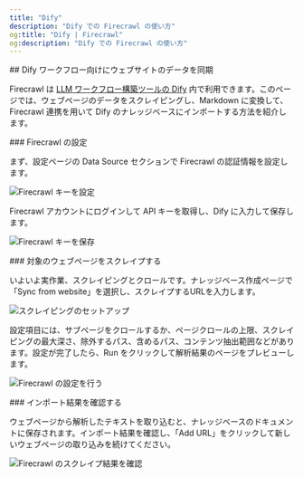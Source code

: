 ```yaml
---
title: "Dify"
description: "Dify での Firecrawl の使い方"
og:title: "Dify | Firecrawl"
og:description: "Dify での Firecrawl の使い方"
---
```


<div id="sync-data-from-websites-for-dify-workflows">
  ## Dify ワークフロー向けにウェブサイトのデータを同期
</div>

Firecrawl は [LLM ワークフロー構築ツールの Dify](https://cloud.dify.ai/) 内で利用できます。このページでは、ウェブページのデータをスクレイピングし、Markdown に変換して、Firecrawl 連携を用いて Dify のナレッジベースにインポートする方法を紹介します。

<div id="configuring-firecrawl">
  ### Firecrawl の設定
</div>

まず、設定ページの Data Source セクションで Firecrawl の認証情報を設定します。

<img
  className="block"
  src="/images/fc_dify_config.avif"
  alt="Firecrawl キーを設定"
/>

Firecrawl アカウントにログインして API キーを取得し、Dify に入力して保存します。

<img
  className="block"
  src="/images/fc_dify_savekey.png"
  alt="Firecrawl キーを保存"
/>

<div id="scrape-target-webpage">
  ### 対象のウェブページをスクレイプする
</div>

いよいよ実作業、スクレイピングとクロールです。ナレッジベース作成ページで「Sync from website」を選択し、スクレイプするURLを入力します。

<img
  className="block"
  src="/images/fc_dify_webscrape.webp"
  alt="スクレイピングのセットアップ"
/>

設定項目には、サブページをクロールするか、ページクロールの上限、スクレイピングの最大深さ、除外するパス、含めるパス、コンテンツ抽出範囲などがあります。設定が完了したら、Run をクリックして解析結果のページをプレビューします。

<img
  className="block"
  src="/images/fc_dify_fcoptions.webp"
  alt="Firecrawl の設定を行う"
/>

<div id="review-import-results">
  ### インポート結果を確認する
</div>

ウェブページから解析したテキストを取り込むと、ナレッジベースのドキュメントに保存されます。インポート結果を確認し、「Add URL」をクリックして新しいウェブページの取り込みを続けてください。

<img
  className="block"
  src="/images/fc_dify_results.webp"
  alt="Firecrawl のスクレイプ結果を確認"
/>